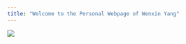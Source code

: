 ```yaml
---
title: "Welcome to the Personal Webpage of Wenxin Yang"
---
```





![](https://raw.githubusercontent.com/wxyang007/wxyang007.github.io/master/pics/wxyang.jpg)